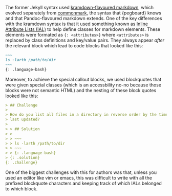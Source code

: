 The former Jekyll syntax used [kramdown-flavoured
markdown](https://kramdown.gettalong.org/syntax.html), which evolved separately
from [commonmark](https://spec.commonmark.org/), the syntax that {pegboard} 
knows and that Pandoc-flavoured markdown extends. One of the key differences 
with the kramdown syntax is that it used something known as [Inline Attribute 
Lists (IAL)](https://kramdown.gettalong.org/syntax.html#inline-attribute-lists) to
help define classes for markdown elements. These elements were formated as
`{: <attributes>}` where `<attributes>` is replaced by class definitions and
key/value pairs. They always appear _after_ the relevant block which lead to
code blocks that looked like this:

````markdown
~~~
ls -larth /path/to/dir
~~~
{: .language-bash}
````

Moreover, to achieve the special callout blocks, we used blockquotes that were
given special classes (which is an accessbility no-no because those blocks were
not semantic HTML) and the nesting of these block quotes looked like this:


````markdown
> ## Challenge
> 
> How do you list all files in a directory in reverse order by the time it was 
> last updated?
> 
> > ## Solution
> > 
> > ~~~
> > ls -larth /path/to/dir
> > ~~~
> > {: .language-bash}
> {: .solution}
{: .challenge}
````

One of the biggest challenges with this for authors was that, unless you used an
editor like vim or emacs, this was difficult to write with all the prefixed 
blockquote characters and keeping track of which IALs belonged to which block.

